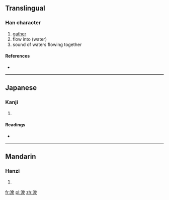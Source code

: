 {{also|潀}}
==Translingual==

===Han character===
{{Han char|rn=85|rad=水|as=12|sn=15|four=|canj=水竹田人 (EHWO)|ids=⿰氵⿱血乑}}

# [[gather]]
# flow into (water)
# sound of waters flowing together

====References====
* {{Han ref|kx=0650.040|dkj=18262|dj=1060.080|hdz=31744.070|uh=6F68|ud=28520}}

----

==Japanese==

===Kanji===
{{ja-kanji|grade=|rs=水12}}

# {{defn|lang=ja|sort=水12}}

====Readings====
* {{ja-readings|on=[[そう]] (sō), [[ず]] (zu), [[しょう]] (shō), [[しゅ]] (shu), [[ぞう]] (zō)|kun=[[あつまる]] (atsumaru), [[みずあい]] (mizuai), [[きし]] (kishi)}}

----

==Mandarin==

===Hanzi===
{{cmn-hanzi|pin=[[zhōng]] ([[zhong1]])|wg=chung<sup>1</sup>}}

# {{defn|lang=cmn|sort=水12}}

[[fr:潨]]
[[pl:潨]]
[[zh:潨]]